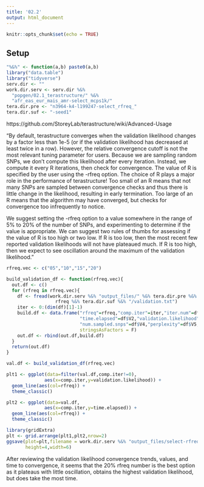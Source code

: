```yaml
---
title: '02.2'
output: html_document
---
```


```r
knitr::opts_chunk$set(echo = TRUE)
```

## Setup

```r
"%&%" <- function(a,b) paste0(a,b)
library("data.table")
library("tidyverse")
serv.dir <- ""
work.dir.serv <- serv.dir %&%
  "popgen/02.1_terastructure/" %&%
  "afr_eas_eur_mais_amr-select_mcps1k/"
tera.dir.pre <- "n3964-k4-l199247-select_rfreq_"
tera.dir.suf <- "-seed1"
```

https://github.com/StoreyLab/terastructure/wiki/Advanced-Usage

"By default, terastructure converges when the validation likelihood changes by a factor less 
than 1e-5 (or if the validation likelihood has decreased at least twice in a row). 
However, the relative convergence cutoff is not the most relevant tuning parameter for users. 
Because we are sampling random SNPs, we don't compute this likelihood after every iteration. 
Instead, we compute it every R iterations, then check for convergence. The value of R is specified by the 
user using the -rfreq option. The choice of R plays a major role in the performance of terastructure! 
Too small of an R means that not many SNPs are sampled between convergence checks 
and thus there is little change in the likelihood, resulting in early termination. 
Too large of an R means that the algorithm may have converged, but checks for convergence too infrequently to notice.

We suggest setting the -rfreq option to a value somewhere in the range of 5% to 20% of the number of SNPs, 
and experimenting to determine if the value is appropriate. 
We can suggest two rules of thumbs for assessing if the value of R is too high or two low. 
If R is too low, then the most recent few reported validation likelihoods will not have plateaued much. 
If R is too high, then we expect to see oscillation around the maximum of the validation likelihood."

```r
rfreq.vec <- c("05","10","15","20")
```

```r
build_validation_df <- function(rfreq.vec){
  out.df <- c()
  for (rfreq in rfreq.vec){
    df <- fread(work.dir.serv %&% "output_files/" %&% tera.dir.pre %&%
                  rfreq %&% tera.dir.suf %&% "/validation.txt")
    iter <- 0:(dim(df)[1]-1)
    build.df <- data.frame("rfreq"=rfreq,"comp.iter"=iter,"iter.num"=df$V1,
                           "time.elapsed"=df$V2,"validation.likelihood"=df$V3,
                           "num.sampled.snps"=df$V4,"perplexity"=df$V5,
                           stringsAsFactors = F)
    out.df <- rbind(out.df,build.df)
  }
  return(out.df)
}
```

```r
val.df <- build_validation_df(rfreq.vec)
```

```r
plt1 <- ggplot(data=filter(val.df,comp.iter!=0),
              aes(x=comp.iter,y=validation.likelihood)) +
  geom_line(aes(col=rfreq)) +
  theme_classic()

plt2 <- ggplot(data=val.df,
              aes(x=comp.iter,y=time.elapsed)) +
  geom_line(aes(col=rfreq)) +
  theme_classic()
```

```r
library(gridExtra)
plt <- grid.arrange(plt1,plt2,nrow=2)
ggsave(plot=plt,filename = work.dir.serv %&% "output_files/select-rfreq.png",
       height=4,width=6)
```

After reviewing the validation likelihood convergence trends, values, and time to convergence, 
it seems that the 20% rfreq number is the best option as it plateaus with little oscillation, 
obtains the highest validation likelihood, but does take the most time.
